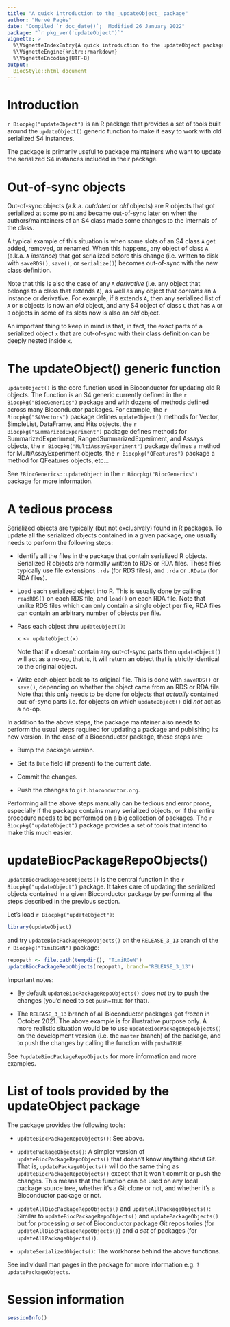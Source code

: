 ```yaml
---
title: "A quick introduction to the _updateObject_ package"
author: "Hervé Pagès"
date: "Compiled `r doc_date()`;  Modified 26 January 2022"
package: "`r pkg_ver('updateObject')`"
vignette: >
  %\VignetteIndexEntry{A quick introduction to the updateObject package}
  %\VignetteEngine{knitr::rmarkdown}
  %\VignetteEncoding{UTF-8}
output:
  BiocStyle::html_document
---
```



# Introduction

`r Biocpkg("updateObject")` is an R package that provides a set of
tools built around the `updateObject()` generic function to make it
easy to work with old serialized S4 instances.

The package is primarily useful to package maintainers who want to
update the serialized S4 instances included in their package.


# Out-of-sync objects

Out-of-sync objects (a.k.a. _outdated_ or _old_ objects) are R objects
that got serialized at some point and became out-of-sync later on when
the authors/maintainers of an S4 class made some changes to the internals
of the class.

A typical example of this situation is when some slots of an S4 class `A`
get added, removed, or renamed. When this happens, any object of class `A`
(a.k.a. `A` _instance_) that got serialized before this change (i.e. written
to disk with `saveRDS()`, `save()`, or `serialize()`) becomes out-of-sync
with the new class definition.

Note that this is also the case of any `A` _derivative_ (i.e. any object
that belongs to a class that extends `A`), as well as any object that
_contains_ an `A` instance or derivative. For example, if `B` extends `A`,
then any serialized list of `A` or `B` objects is now an _old_ object,
and any S4 object of class `C` that has `A` or `B` objects in some of its
slots now is also an _old_ object.

An important thing to keep in mind is that, in fact, the exact parts of a
serialized object `x` that are out-of-sync with their class definition can
be deeply nested inside `x`.


# The updateObject() generic function

`updateObject()` is the core function used in Bioconductor for updating
old R objects. The function is an S4 generic currently defined in the
`r Biocpkg("BiocGenerics")` package and with dozens of methods defined
across many Bioconductor packages. For example, the `r Biocpkg("S4Vectors")`
package defines `updateObject()` methods for Vector, SimpleList, DataFrame,
and Hits objects, the `r Biocpkg("SummarizedExperiment")` package defines
methods for SummarizedExperiment, RangedSummarizedExperiment, and Assays
objects, the  `r Biocpkg("MultiAssayExperiment")` package defines a method
for MultiAssayExperiment objects, the  `r Biocpkg("QFeatures")` package a
method for QFeatures objects, etc...

See `?BiocGenerics::updateObject` in the `r Biocpkg("BiocGenerics")`
package for more information.


# A tedious process

Serialized objects are typically (but not exclusively) found in R packages.
To update all the serialized objects contained in a given package, one
usually needs to perform the following steps:

- Identify all the files in the package that contain serialized R objects.
  Serialized R objects are normally written to RDS or RDA files. These
  files typically use file extensions `.rds` (for RDS files), and `.rda`
  or `.RData` (for RDA files).

- Load each serialized object into R. This is usually done by calling
  `readRDS()` on each RDS file, and `load()` on each RDA file. Note that
  unlike RDS files which can only contain a single object per file, RDA
  files can contain an arbitrary number of objects per file.

- Pass each object thru `updateObject()`:

    ```
    x <- updateObject(x)
    ```

  Note that if `x` doesn't contain any out-of-sync parts then `updateObject()`
  will act as a no-op, that is, it will return an object that is strictly
  identical to the original object.

- Write each object back to its original file. This is done with `saveRDS()`
  or `save()`, depending on whether the object came from an RDS or RDA file.
  Note that this only needs to be done for objects that _actually_ contained
  out-of-sync parts i.e. for objects on which `updateObject()` did _not_ act
  as a no-op.

In addition to the above steps, the package maintainer also needs to perform
the usual steps required for updating a package and publishing its new version.
In the case of a Bioconductor package, these steps are:

- Bump the package version.

- Set its `Date` field (if present) to the current date.

- Commit the changes.

- Push the changes to `git.bioconductor.org`.

Performing all the above steps manually can be tedious and error prone,
especially if the package contains many serialized objects, or if the
entire procedure needs to be performed on a big collection of packages.
The `r Biocpkg("updateObject")` package provides a set of tools that
intend to make this much easier.


# updateBiocPackageRepoObjects()

`updateBiocPackageRepoObjects()` is the central function in the
`r Biocpkg("updateObject")` package. It takes care of updating the
serialized objects contained in a given Bioconductor package by
performing all the steps described in the previous section.

Let's load `r Biocpkg("updateObject")`:
```r
library(updateObject)
```
and try `updateBiocPackageRepoObjects()` on the `RELEASE_3_13` branch
of the `r Biocpkg("TimiRGeN")` package:
```r
repopath <- file.path(tempdir(), "TimiRGeN")
updateBiocPackageRepoObjects(repopath, branch="RELEASE_3_13")
```

Important notes:

- By default `updateBiocPackageRepoObjects()` does _not_ try to push the
  changes (you'd need to set `push=TRUE` for that).

- The `RELEASE_3_13` branch of all Bioconductor packages got frozen in
  October 2021. The above example is for illustrative purpose only.
  A more realistic situation would be to use `updateBiocPackageRepoObjects()`
  on the development version (i.e. the `master` branch) of the package,
  and to push the changes by calling the function with `push=TRUE`.
  
See `?updateBiocPackageRepoObjects` for more information and more
examples.


# List of tools provided by the updateObject package

The package provides the following tools:

- `updateBiocPackageRepoObjects()`: See above.

- `updatePackageObjects()`: A simpler version of
  `updateBiocPackageRepoObjects()` that doesn't know anything about
  Git. That is, `updatePackageObjects()` will do the same thing
  as `updateBiocPackageRepoObjects()` except that it won't commit
  or push the changes. This means that the function can be used on
  any local package source tree, whether it's a Git clone or not,
  and whether it's a Bioconductor package or not.

- `updateAllBiocPackageRepoObjects()` and `updateAllPackageObjects()`:
  Similar to `updateBiocPackageRepoObjects()` and `updatePackageObjects()`
  but for processing _a set_ of Bioconductor package Git repositories (for
  `updateAllBiocPackageRepoObjects()`) and _a set_ of packages (for
  `updateAllPackageObjects()`).

- `updateSerializedObjects()`: The workhorse behind the above functions.

See individual man pages in the package for more information e.g.
`?updatePackageObjects`.


# Session information

```r
sessionInfo()
```

